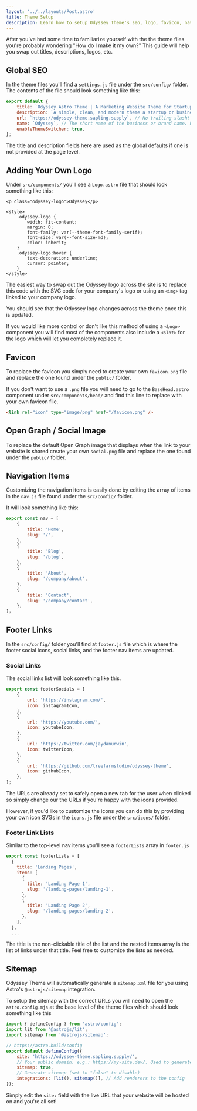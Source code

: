 ```yaml
---
layout: '../../layouts/Post.astro'
title: Theme Setup
description: Learn how to setup Odyssey Theme's seo, logo, favicon, nav items, etc.
---
```


After you've had some time to familiarize yourself with the the theme files you're probably wondering "How do I make it my own?" This guide will help you swap out titles, descriptions, logos, etc.

## Global SEO

In the theme files you'll find a `settings.js` file under the `src/config/` folder. The contents of the file should look something like this:

```js
export default {
	title: `Odyssey Astro Theme | A Marketing Website Theme for Startups and Businesses`,
	description: `A simple, clean, and modern theme a startup or businesses' marketing website.`,
	url: `https://odyssey-theme.sapling.supply`, // No trailing slash!
	name: `Odyssey`, // The short name of the business or brand name. Used for things like the copyright in the footer.
	enableThemeSwitcher: true,
};
```

The title and description fields here are used as the global defaults if one is not provided at the page level.

## Adding Your Own Logo

Under `src/components/` you'll see a `Logo.astro` file that should look something like this:

```astro
<p class="odyssey-logo">Odyssey</p>

<style>
	.odyssey-logo {
		width: fit-content;
		margin: 0;
		font-family: var(--theme-font-family-serif);
		font-size: var(--font-size-md);
		color: inherit;
	}
	.odyssey-logo:hover {
		text-decoration: underline;
		cursor: pointer;
	}
</style>
```

The easiest way to swap out the Odyssey logo across the site is to replace this code with the SVG code for your company's logo or using an `<img>` tag linked to your company logo.

You should see that the Odyssey logo changes across the theme once this is updated.

If you would like more control or don't like this method of using a `<Logo>` component you will find most of the components also include a `<slot>` for the logo which will let you completely replace it.

## Favicon

To replace the favicon you simply need to create your own `favicon.png` file and replace the one found under the `public/` folder.

If you don't want to use a `.png` file you will need to go to the `BaseHead.astro` component under `src/components/head/` and find this line to replace with your own favicon file.

```html
<link rel="icon" type="image/png" href="/favicon.png" />
```

## Open Graph / Social Image

To replace the default Open Graph image that displays when the link to your website is shared create your own `social.png` file and replace the one found under the `public/` folder.

## Navigation Items

Customizing the navigation items is easily done by editing the array of items in the `nav.js` file found under the `src/config/` folder.

It will look something like this:

```js
export const nav = [
	{
		title: 'Home',
		slug: '/',
	},
	{
		title: 'Blog',
		slug: '/blog',
	},
	{
		title: 'About',
		slug: '/company/about',
	},
	{
		title: 'Contact',
		slug: '/company/contact',
	},
];
```

## Footer Links

In the `src/config/` folder you'll find at `footer.js` file which is where the footer social icons, social links, and the footer nav items are updated.

### Social Links

The social links list will look something like this.

```js
export const footerSocials = [
	{
		url: 'https://instagram.com/',
		icon: instagramIcon,
	},
	{
		url: 'https://youtube.com/',
		icon: youtubeIcon,
	},
	{
		url: 'https://twitter.com/jaydanurwin',
		icon: twitterIcon,
	},
	{
		url: 'https://github.com/treefarmstudio/odyssey-theme',
		icon: githubIcon,
	},
];
```

The URLs are already set to safely open a new tab for the user when clicked so simply change our the URLs if you're happy with the icons provided.

However, if you'd like to customize the icons you can do this by providing your own icon SVGs in the `icons.js` file under the `src/icons/` folder.

### Footer Link Lists

Similar to the top-level nav items you'll see a `footerLists` array in `footer.js`

```js
export const footerLists = [
  {
    title: 'Landing Pages',
    items: [
      {
        title: 'Landing Page 1',
        slug: '/landing-pages/landing-1',
      },
      {
        title: 'Landing Page 2',
        slug: '/landing-pages/landing-2',
      },
    ],
  },
  ...
```

The title is the non-clickable title of the list and the nested items array is the list of links under that title. Feel free to customize the lists as needed.

## Sitemap

Odyssey Theme will automatically generate a `sitemap.xml` file for you using Astro's `@astrojs/sitemap` integration.

To setup the sitemap with the correct URLs you will need to open the `astro.config.mjs` at the base level of the theme files which should look something like this

```js
import { defineConfig } from 'astro/config';
import lit from '@astrojs/lit';
import sitemap from '@astrojs/sitemap';

// https://astro.build/config
export default defineConfig({
	site: 'https://odyssey-theme.sapling.supply/',
	// Your public domain, e.g.: https://my-site.dev/. Used to generate sitemaps and canonical URLs.
	sitemap: true,
	// Generate sitemap (set to "false" to disable)
	integrations: [lit(), sitemap()], // Add renderers to the config
});
```

Simply edit the `site:` field with the live URL that your website will be hosted on and you're all set!
